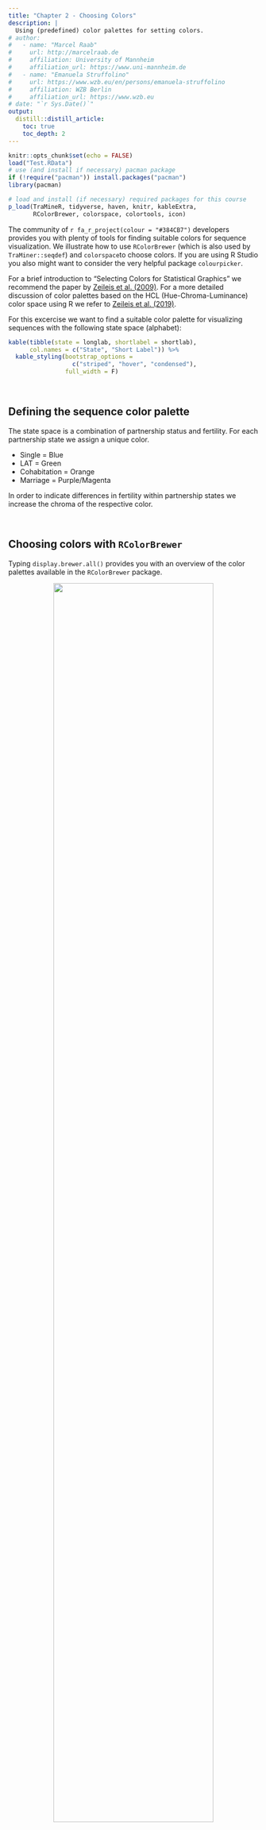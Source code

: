 ```yaml
---
title: "Chapter 2 - Choosing Colors"
description: |
  Using (predefined) color palettes for setting colors.
# author:
#   - name: "Marcel Raab"
#     url: http://marcelraab.de
#     affiliation: University of Mannheim
#     affiliation_url: https://www.uni-mannheim.de
#   - name: "Emanuela Struffolino"
#     url: https://www.wzb.eu/en/persons/emanuela-struffolino
#     affiliation: WZB Berlin
#     affiliation_url: https://www.wzb.eu
# date: "`r Sys.Date()`"
output:
  distill::distill_article:
    toc: true
    toc_depth: 2
---
```


```r
knitr::opts_chunk$set(echo = FALSE)
load("Test.RData")
# use (and install if necessary) pacman package 
if (!require("pacman")) install.packages("pacman")
library(pacman)

# load and install (if necessary) required packages for this course
p_load(TraMineR, tidyverse, haven, knitr, kableExtra, 
       RColorBrewer, colorspace, colortools, icon)
```

The community of `r fa_r_project(colour = "#384CB7")` developers provides you with plenty of tools for finding suitable colors for sequence visualization. We illustrate how to use `RColorBrewer` (which is also used by `TraMiner::seqdef`) and `colorspace`to choose colors. If you are using R Studio you also might want to consider the very helpful package `colourpicker`.

For a brief introduction to "Selecting Colors for Statistical Graphics" we recommend the paper by [Zeileis et al. (2009)](https://dx.doi.org/10.1016/j.csda.2008.11.033). For a more detailed discussion of color palettes based on the HCL (Hue-Chroma-Luminance) color space using R we refer to [Zeileis et al. (2019)](https://arxiv.org/abs/1903.06490).


For this excercise we want to find a suitable color palette for visualizing sequences with the following state space (alphabet):


```r
kable(tibble(state = longlab, shortlabel = shortlab), 
      col.names = c("State", "Short Label")) %>%
  kable_styling(bootstrap_options = 
                  c("striped", "hover", "condensed"),
                full_width = F)
```


\  

## Defining the sequence color palette

The state space is a combination of partnership status and fertility. For each partnership state we assign a unique color.

- Single = Blue
- LAT = Green
- Cohabitation = Orange
- Marriage = Purple/Magenta

In order to indicate differences in fertility within partnership states we increase the chroma of the respective color.

\  

## Choosing colors with `RColorBrewer`

Typing `display.brewer.all()` provides you with an overview of the color palettes available in the `RColorBrewer` package.


<p align="center">
![](images/brewerpal.png){width=80%}
</p>


Knowing the names of the palettes we want to use (`"Blues", "Greens", "Oranges", "Purples"`) we can continue by choosing specific colors from these palettes. Usually this is an iterative process which involves inspecting multiple palettes.

For example, `RColorBrewer` gives us different sets of Blues when we inspect sequential palettes of different length. It is up to you to decide which colors fit your purposes best and to extract them for your sequence color palette.

```r
display.brewer.pal(3, "Blues")
display.brewer.pal(7, "Blues")
```

```r
par(mar = c(1, 4, 0, 2) + 0.1)
display.brewer.pal(3, "Blues")
title(xlab="Blues (sequential, n = 3)", line=0)
display.brewer.pal(7, "Blues")
title(xlab="Blues (sequential, n = 7)", line=0)
```

This is the code for extracting the colors and creating a vector that contains the colors in the desired order: 

```r
col1 <- brewer.pal(3, "Blues")[2:3]   # Single states
col2 <- brewer.pal(3, "Greens")[2:3]  # LAT states
col3 <- brewer.pal(3, "Oranges")[2:3] # Cohabitation states
col4 <- brewer.pal(7, "Purples")[5:7] # Marriage states

# define complete color palette
colspace1 <- c(col1, col2, col3, col4)
```

The resulting color palette can be inspected using the `swatchplot` function of the `colorspace` package. The resulting color palette can be inspected using the `swatchplot` function of the `colorspace` package. The resulting color palette can be inspected using the `swatchplot` function of the `colorspace` package. The resulting color palette can be inspected using the `swatchplot` function of the `colorspace` package.

```r
swatchplot(colspace1)
```

```r
par(mar = c(2, 4, 0, 2) + 0.1)
swatchplot(colspace1)
```

## Choosing colors with `colorspace`

Like in the previous step we start by plotting the color palettes available in the package:

```r
hcl_palettes(plot = TRUE)
```


<p align="center">
![](images/hcl_palettes.png){width=80%}
</p>




Again, we continue with inspecting the suitable palettes.

```r
swatchplot(sequential_hcl(5, palette = "Blues"))
```

```r
par(mar = c(0, 4, 0, 2) + 0.1)
swatchplot(sequential_hcl(5, palette = "Blues"))
```

Note that the resulting color vector starts with the darkest blue, whereas our intended color palette should start with a light blue. Accordingly, the colors must be extracted in rerverse order (as in the code below) or one could change the order of the vector by adding the option `rev = TRUE` when running `sequential_hcl`.

This is our final choice using the palettes provided by `colorspace´: 

```r
col1 <- sequential_hcl(5, palette = "Blues")[3:2]
col2 <- sequential_hcl(5, palette = "Greens")[2:1]
col3 <- sequential_hcl(5, palette = "Oranges")[3:2]
col4 <- sequential_hcl(5, palette = "magenta")[3:1]

colspace2 <- c(col1, col2, col3, col4)

swatchplot(colspace2)
```

```r
par(mar = c(2, 4, 0, 2) + 0.1)
swatchplot(colspace2)
```

## Comparison of the two different color palettes

Both approaches produce satisfactory results: 

```r
swatchplot("RColorBrewer" = colspace1,
           "colorspace" = colspace2)
```

```r
par(mar = c(2, 4, 0, 2) + 0.1)
swatchplot("RColorBrewer" = colspace1,
           "colorspace" = colspace2)
```

For our final decision we compare the  palettes by inspecting the state distribution plots for our sequence data. We prefer the solution obtained by `colorspace` and will proceed with the respective color palette.



<p align="center">
![](images/dplot_colorpals2.png){width=80%}
</p>

## References {.appendix}

Zeileis, A., Hornik, K., & Murrell, P. (2009). *Escaping RGBland: Selecting colors for statistical graphics.* Computational Statistics & Data Analysis, 53(9), 3259–3270. doi: 10.1016/j.csda.2008.11.033

Zeileis, A., Fisher, J. C., Hornik, K., Ihaka, R., McWhite, C. D., Murrell, P., … Wilke, C. O. (2019). *colorspace: A Toolbox for Manipulating and Assessing Colors and Palettes.* (2014).
